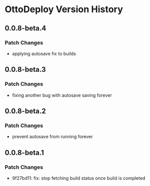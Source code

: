 # OttoDeploy Version History

## 0.0.8-beta.4

### Patch Changes

- applying autosave fix to builds

## 0.0.8-beta.3

### Patch Changes

- fixing another bug with autosave saving forever

## 0.0.8-beta.2

### Patch Changes

- prevent autosave from running forever

## 0.0.8-beta.1

### Patch Changes

- 9f27bd11: fix: stop fetching build status once build is completed

